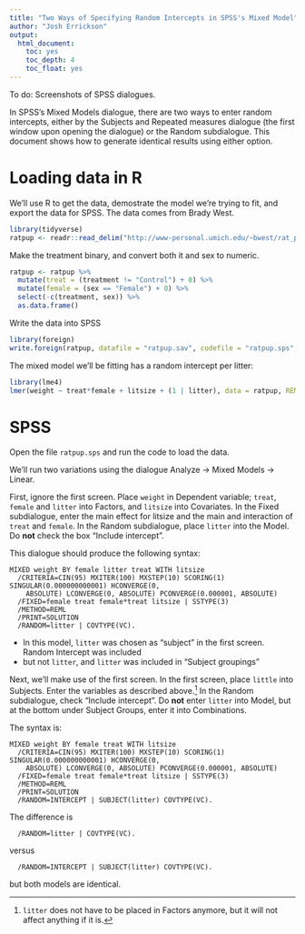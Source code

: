 ```yaml
---
title: "Two Ways of Specifying Random Intercepts in SPSS's Mixed Model"
author: "Josh Errickson"
output:
  html_document:
    toc: yes
    toc_depth: 4
    toc_float: yes
---
```


To do: Screenshots of SPSS dialogues.

In SPSS's Mixed Models dialogue, there are two ways to enter random intercepts, either by the Subjects and Repeated measures dialogue (the first window upon opening the dialogue) or the Random subdialogue. This document shows how to generate identical results using either option.

# Loading data in R

We'll use R to get the data, demostrate the model we're trying to fit, and export the data for SPSS. The data comes from Brady West.

```r
library(tidyverse)
ratpup <- readr::read_delim("http://www-personal.umich.edu/~bwest/rat_pup.dat", "\t")
```

Make the treatment binary, and convert both it and sex to numeric.
```r
ratpup <- ratpup %>% 
  mutate(treat = (treatment != "Control") + 0) %>%
  mutate(female = (sex == "Female") + 0) %>% 
  select(-c(treatment, sex)) %>% 
  as.data.frame()
```

Write the data into SPSS
```r
library(foreign)
write.foreign(ratpup, datafile = "ratpup.sav", codefile = "ratpup.sps", package = "SPSS")
```

The mixed model we'll be fitting has a random intercept per litter:
```r
library(lme4)
lmer(weight ~ treat*female + litsize + (1 | litter), data = ratpup, REML = TRUE)
```

# SPSS

Open the file `ratpup.sps` and run the code to load the data.

We'll run two variations using the dialogue Analyze -> Mixed Models -> Linear.

First, ignore the first screen. Place `weight` in Dependent variable; `treat`, `female` and `litter` into Factors, and `litsize` into Covariates. In the Fixed subdialogue, enter the main effect for litsize and the main and interaction of `treat` and `female`. In the Random subdialogue, place `litter` into the Model. Do **not** check the box "Include intercept".

This dialogue should produce the following syntax:

```
MIXED weight BY female litter treat WITH litsize
  /CRITERIA=CIN(95) MXITER(100) MXSTEP(10) SCORING(1) SINGULAR(0.000000000001) HCONVERGE(0, 
    ABSOLUTE) LCONVERGE(0, ABSOLUTE) PCONVERGE(0.000001, ABSOLUTE)
  /FIXED=female treat female*treat litsize | SSTYPE(3)
  /METHOD=REML
  /PRINT=SOLUTION
  /RANDOM=litter | COVTYPE(VC).
```


* In this model, `litter` was chosen as "subject" in the first screen. Random Intercept was included
*  but not `litter`, and `litter` was included in "Subject groupings"


Next, we'll make use of the first screen. In the first screen, place `little` into Subjects. Enter the variables as described above.^[`litter` does not have to be placed in Factors anymore, but it will not affect anything if it is.] In the Random subdialogue, check "Include intercept". Do **not** enter `litter` into Model, but at the bottom under Subject Groups, enter it into Combinations.

The syntax is:

```
MIXED weight BY female treat WITH litsize
  /CRITERIA=CIN(95) MXITER(100) MXSTEP(10) SCORING(1) SINGULAR(0.000000000001) HCONVERGE(0, 
    ABSOLUTE) LCONVERGE(0, ABSOLUTE) PCONVERGE(0.000001, ABSOLUTE)
  /FIXED=female treat female*treat litsize | SSTYPE(3)
  /METHOD=REML
  /PRINT=SOLUTION
  /RANDOM=INTERCEPT | SUBJECT(litter) COVTYPE(VC).
```

The difference is 

```
  /RANDOM=litter | COVTYPE(VC).
```

versus

```
  /RANDOM=INTERCEPT | SUBJECT(litter) COVTYPE(VC).
```

but both models are identical.
